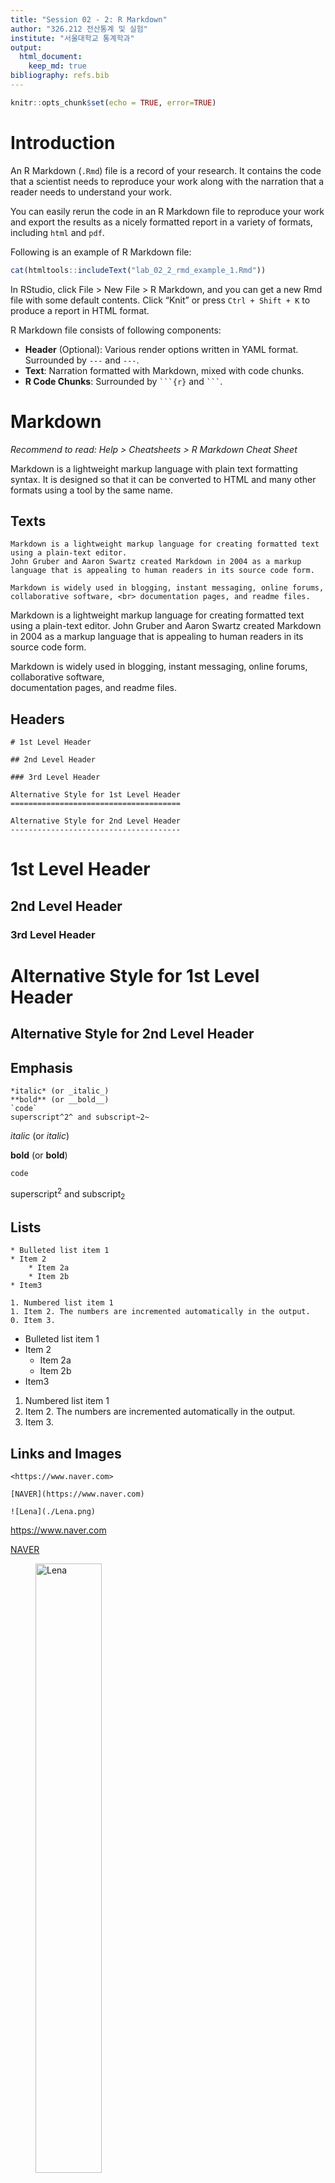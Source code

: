 ```yaml
---
title: "Session 02 - 2: R Markdown"
author: "326.212 전산통계 및 실험"
institute: "서울대학교 통계학과"
output: 
  html_document:
    keep_md: true
bibliography: refs.bib
---
```


```r
knitr::opts_chunk$set(echo = TRUE, error=TRUE)
```


# Introduction

An R Markdown (`.Rmd`) file is a record of your research. It contains the code that a scientist needs to reproduce your work along with the narration that a reader needs to understand your work.

You can easily rerun the code in an R Markdown file to reproduce your work and export the results as a nicely formatted report in a variety of formats, including `html` and `pdf`.

Following is an example of R Markdown file:
```r
cat(htmltools::includeText("lab_02_2_rmd_example_1.Rmd"))
```

In RStudio, click File > New File > R Markdown, and you can get a new Rmd file with some default contents. Click “Knit” or press `Ctrl + Shift + K` to produce a report in HTML format.

R Markdown file consists of following components:

* __Header__ (Optional): Various render options written in YAML format. Surrounded by `---` and `---`.
* __Text__: Narration formatted with Markdown, mixed with code chunks.
* __R Code Chunks__: Surrounded by ```` ```{r} ```` and ```` ``` ````.

# Markdown

_Recommend to read: Help > Cheatsheets > R Markdown Cheat Sheet_

Markdown is a lightweight markup language with plain text formatting syntax. It is designed so that it can be converted to HTML and many other formats using a tool by the same name.

## Texts
```
Markdown is a lightweight markup language for creating formatted text using a plain-text editor. 
John Gruber and Aaron Swartz created Markdown in 2004 as a markup language that is appealing to human readers in its source code form.

Markdown is widely used in blogging, instant messaging, online forums, collaborative software, <br> documentation pages, and readme files.
```

Markdown is a lightweight markup language for creating formatted text using a plain-text editor. 
John Gruber and Aaron Swartz created Markdown in 2004 as a markup language that is appealing to human readers in its source code form.

Markdown is widely used in blogging, instant messaging, online forums, collaborative software, <br> documentation pages, and readme files.

## Headers

```
# 1st Level Header

## 2nd Level Header

### 3rd Level Header

Alternative Style for 1st Level Header
======================================

Alternative Style for 2nd Level Header
--------------------------------------
```

# 1st Level Header

## 2nd Level Header

### 3rd Level Header

Alternative Style for 1st Level Header
======================================

Alternative Style for 2nd Level Header
--------------------------------------

## Emphasis

```
*italic* (or _italic_)
**bold** (or __bold__)
`code`
superscript^2^ and subscript~2~
```

*italic* (or _italic_)

**bold** (or __bold__)

`code`

superscript^2^ and subscript~2~

## Lists

```
* Bulleted list item 1
* Item 2
    * Item 2a
    * Item 2b
* Item3

1. Numbered list item 1
1. Item 2. The numbers are incremented automatically in the output.
0. Item 3.
```

* Bulleted list item 1
* Item 2
    * Item 2a
    * Item 2b
* Item3

1. Numbered list item 1
1. Item 2. The numbers are incremented automatically in the output.
0. Item 3.

## Links and Images

```
<https://www.naver.com>

[NAVER](https://www.naver.com)

![Lena](./Lena.png)
```

<https://www.naver.com>

[NAVER](https://www.naver.com)

![Lena](./Lena.png){width=50%}

## Tables

```
First Header  | Second Header | Third Header | Fourth Header
:------------ | ------------- | -----------: | :----------: 
Content Cell  | Content Cell  | Content Cell | Content Cell
Content Cell  | Content Cell  | Content Cell | Content Cell
```

First Header  | Second Header | Third Header | Fourth Header
:------------ | ------------- | -----------: | :----------: 
Content Cell  | Content Cell  | Content Cell | Content Cell
Content Cell  | Content Cell  | Content Cell | Content Cell

# R Code Chunks

## RStudio shortcuts

In RStudio, `Ctrl + Alt + I` inserts a new code chunk and `Ctrl + Shift + Enter` runs all code in the chunk.

You can quickly insert chunks like these into your file with the keyboard shortcut `Ctrl + Alt + I`.

## Chunk names
Chunks can be given an optional name: ```` ```{r by-name}````.

## Chunk options
You can pass options to chunk as follows: ```` ```{r, key1=value1, key2=value2}````.

List of some chunk options:

* `eval = FALSE` prevents code from being evaluated.
* `include = FALSE` runs the code, but doesn’t show the code or results in the final document.
* `echo = FALSE` prevents code, but not the results from appearing in the finished file.
* `message = FALSE` or `warning = FALSE` prevents messages or warnings from appearing in the finished file.
* `results = 'hide'` hides printed output; `fig.show = 'hide'` hides plots.
* `error = TRUE` causes the render to continue even if code returns an error.
* `cache = TRUE` will save the output of the chunk on disk. On subsequent runs, knitr will check to see if the code has changed, and if it hasn’t, it will reuse the cached results.


Option	       | Run code |	Show code |	Output	| Plots |	Messages	| Warnings 
---------------|----------|-----------|---------|-------|---------------|----------
`eval = FALSE` |	x     |	          |	x	    | x     |	x	        |x
`include = FALSE`|	      |	x	|  x	|x|	x|	x
`echo = FALSE` | |		x				| | | |
`results = "hide"` |  |  |			x			| | |
`fig.show = "hide"`	|   |    |    | 	x		|  |
`message = FALSE`	|   |   |    |   |	x	|
`warning = FALSE`	|    |  |  |  |  |					x

### Global options

You can change the default chunk options via `knitr::opts_chunk$set()`:

```r
knitr::opts_chunk$set(echo = FALSE)
```

## Formatting table

```r
mtcars[1:5, ]
```

```r
knitr::kable(mtcars[1:5, ], caption = "Formatting table via knitr::kable")
```

## Inline code chunks

```` `r ` ```` will embed the result of R code directly into the text. For instance,

````markdown
> We have data about `r nrow(cars)` cars.
````

will render to:

> We have data about `r nrow(cars)` cars.

# YAML header

R Markdown uses YAML header to control many details of the output.


## Bibliographies and citations

First, you need to specify a bibliography file using the bibliography field in your file’s header. The field should contain a path from the directory that contains your R Markdown file to the file that contains the bibliography file. Common bibliography formats including BibTeX is supported.


```
---
bibliography: refs.bib
---
Separate multiple citations with a `;`:
Blah blah [@Ghosh2003a; @Ghosal2000a].

You can add arbitrary comments inside the square brackets:
Blah blah [see @Ghosal2000a, pp. 33-35; also @Ghosh2003a, ch. 1].

Remove the square brackets to create an in-text citation:
@Ghosh2003a says blah, or @Ghosal2000a [p. 33] says blah.

Add a `-` before the citation to suppress the author's name:
Ghosal et al. says blah [-@Ghosh2003a].

### References
```

To customize the citation and bibliography style, you can specify [CSL](https://citationstyles.org/) file in the `csl` field.

Blah blah [@Ghosh2003a; @Ghosal2000a]

Blah blah [see @Ghosal2000a, pp. 33-35; also @Ghosh2003a, ch. 1]

@Ghosh2003a says blah, or @Ghosal2000a [p. 33] says blah.

Ghosal et al. says blah [-@Ghosh2003a].


# Exercise

**Write an R markdown file showing the output below.**

## Data Visualization

### Tidyverse and ggplot2

* In this chapter we will learn how to visualize data using ggplot2, a part of the tidyverse.

* install `tidyverse`, if you have not:

    ```r
    install.packages("tidyverse")
    ```

* After installation, load `tidyverse` by

    ```r
    library(tidyverse)
    ```

#### The `mpg` data frame

1. Do cars with big engines use more fuel than cars with small engines?
1. What does the relationship between engine size and fuel efficiency look like?
1. Is it positive? Negative? Linear? Nonlinear?

* `mpg` data frame can be found in the `ggplot2` package (aka `ggplot2::mpg`):

```r
knitr::kable(mpg[1:5, ], caption="mpg data frame")
```

* `displ`: engine size, in litres. <br> `hwy`: highway fuel efficiency, in mile per gallen (mpg).

### Creating a ggplot

* Scatterplot of `hwy` vs `displ`:

```r
ggplot(data = mpg) +
  geom_point(mapping = aes(x = displ, y = hwy))
```

-----

**Acknowledgment** All contents in this note is based on the book “R for Data Science”, written by Grolemund & Wickham.